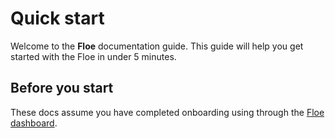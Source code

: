 # Quick start

Welcome to the **Floe** documentation guide. This guide will help you get started with the Floe in under 5 minutes.

## Before you start
These docs assume you have completed onboarding using through the [Floe dashboard](https://app.floe.dev).
